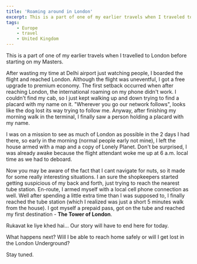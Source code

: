 ```yaml
---
title: 'Roaming around in London'
excerpt: This is a part of one of my earlier travels when I traveled to London before starting on my Masters.
tags:
    - Europe
    - travel
    - United Kingdom
---
```


This is a part of one of my earlier travels when I travelled to London before starting on my Masters.

After wasting my time at Delhi airport just watching people, I boarded the flight and reached London. Although the flight was uneventful, I got a free upgrade to premium economy. The first setback occurred when after reaching London, the international roaming on my phone didn't work. I couldn't find my cab, so I just kept walking up and down trying to find a placard with my name on it. "Wherever you go our network follows", looks like the dog lost its way trying to follow me. Anyway, after finishing my morning walk in the terminal, I finally saw a person holding a placard with my name.

I was on a mission to see as much of London as possible in the 2 days I had there, so early in the morning (normal people early not mine), I left the house armed with a map and a copy of Lonely Planet. Don't be surprised, I was already awake because the flight attendant woke me up at 6 a.m. local time as we had to deboard.

Now you may be aware of the fact that I cant navigate for nuts, so it made for some really interesting situations. I an sure the shopkeepers started getting suspicious of my back and forth, just trying to reach the nearest tube station. En-route, I armed myself with a local cell phone connection as well. Well after spending a little extra time than I was supposed to, I finally reached the tube station (which I realized was just a short 5 minutes walk from the house). I got myself a prepaid pass, got on the tube and reached my first destination - **The Tower of London**.

Rukavat ke liye khed hai... Our story will have to end here for today.

What happens next? Will I be able to reach home safely or will I get lost in the London Underground?

Stay tuned.
